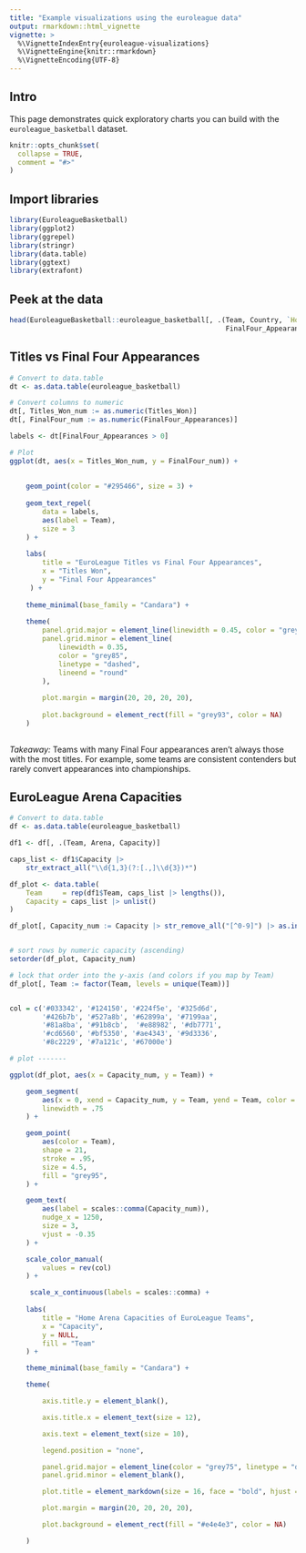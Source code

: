 ```yaml
---
title: "Example visualizations using the euroleague data"
output: rmarkdown::html_vignette
vignette: >
  %\VignetteIndexEntry{euroleague-visualizations}
  %\VignetteEngine{knitr::rmarkdown}
  %\VignetteEncoding{UTF-8}
---
```


## Intro

This page demonstrates quick exploratory charts you can build with the `euroleague_basketball` dataset.

```r
knitr::opts_chunk$set(
  collapse = TRUE,
  comment = "#>"
)
```

## Import libraries

```r
library(EuroleagueBasketball)
library(ggplot2)
library(ggrepel)
library(stringr)
library(data.table)
library(ggtext)
library(extrafont)

```

## Peek at the data

```r

head(EuroleagueBasketball::euroleague_basketball[, .(Team, Country, `Home city`, Arena, Capacity,
                                                     FinalFour_Appearances, Titles_Won)])


```

## Titles vs Final Four Appearances

```r

# Convert to data.table
dt <- as.data.table(euroleague_basketball)

# Convert columns to numeric
dt[, Titles_Won_num := as.numeric(Titles_Won)]
dt[, FinalFour_num := as.numeric(FinalFour_Appearances)]

labels <- dt[FinalFour_Appearances > 0]

# Plot
ggplot(dt, aes(x = Titles_Won_num, y = FinalFour_num)) +
    
    
    geom_point(color = "#295466", size = 3) +
    
    geom_text_repel(
        data = labels,
        aes(label = Team),
        size = 3
    ) +
    
    labs(
        title = "EuroLeague Titles vs Final Four Appearances",
        x = "Titles Won",
        y = "Final Four Appearances"
     ) +
    
    theme_minimal(base_family = "Candara") +
    
    theme(
        panel.grid.major = element_line(linewidth = 0.45, color = "grey85", lineend = "round"),
        panel.grid.minor = element_line(
            linewidth = 0.35, 
            color = "grey85", 
            linetype = "dashed", 
            lineend = "round"
        ),
        
        plot.margin = margin(20, 20, 20, 20),
        
        plot.background = element_rect(fill = "grey93", color = NA)
    )
    


```

*Takeaway:* Teams with many Final Four appearances aren’t always those with the most titles. For example, some teams are consistent contenders but rarely convert appearances into championships.

## EuroLeague Arena Capacities

```r

# Convert to data.table
df <- as.data.table(euroleague_basketball)

df1 <- df[, .(Team, Arena, Capacity)]

caps_list <- df1$Capacity |>
    str_extract_all("\\d{1,3}(?:[.,]\\d{3})*")

df_plot <- data.table(
    Team     = rep(df1$Team, caps_list |> lengths()),
    Capacity = caps_list |> unlist()
)

df_plot[, Capacity_num := Capacity |> str_remove_all("[^0-9]") |> as.integer()]


# sort rows by numeric capacity (ascending)
setorder(df_plot, Capacity_num)

# lock that order into the y-axis (and colors if you map by Team)
df_plot[, Team := factor(Team, levels = unique(Team))]


col = c('#033342', '#124150', '#224f5e', '#325d6d', 
        '#426b7b', '#527a8b', '#62899a', '#7199aa', 
        '#81a8ba', '#91b8cb',  '#e88982', '#db7771', 
        '#cd6560', '#bf5350', '#ae4343', '#9d3336', 
        '#8c2229', '#7a121c', '#67000e')

# plot -------

ggplot(df_plot, aes(x = Capacity_num, y = Team)) +

    geom_segment(
        aes(x = 0, xend = Capacity_num, y = Team, yend = Team, color = Team),
        linewidth = .75
    ) +

    geom_point(
        aes(color = Team),
        shape = 21,
        stroke = .95,
        size = 4.5,
        fill = "grey95",
    ) +

    geom_text(
        aes(label = scales::comma(Capacity_num)),
        nudge_x = 1250,
        size = 3,
        vjust = -0.35
    ) +

    scale_color_manual(
        values = rev(col)
    ) +

     scale_x_continuous(labels = scales::comma) +
    
    labs(
        title = "Home Arena Capacities of EuroLeague Teams",
        x = "Capacity",
        y = NULL,
        fill = "Team"
    ) +

    theme_minimal(base_family = "Candara") +

    theme(

        axis.title.y = element_blank(),

        axis.title.x = element_text(size = 12),

        axis.text = element_text(size = 10),

        legend.position = "none",

        panel.grid.major = element_line(color = "grey75", linetype = "dashed", lineend = "round"),
        panel.grid.minor = element_blank(),

        plot.title = element_markdown(size = 16, face = "bold", hjust = 0.5, margin = margin(t = 2, b = 15)),

        plot.margin = margin(20, 20, 20, 20),

        plot.background = element_rect(fill = "#e4e4e3", color = NA)

    )

```
